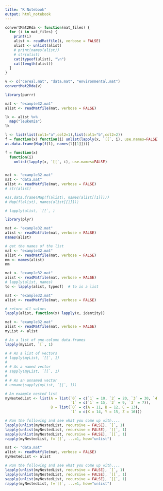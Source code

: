 ```yaml
---
title: "R Notebook"
output: html_notebook
---
```


```r
convertMat2Rda <- function(mat_files) {
  for (i in mat_files) {
    print(i)
    alist <- readMatfile(i, verbose = FALSE)
    ulist <- unlist(alist)
    # print(names(alist))
    # str(ulist)
    cat(typeof(ulist), "\n")
    cat(length(ulist))
  }
}
```


```r
v <- c("cereal.mat", "data.mat", "environmental.mat")
convertMat2Rda(v)
```

```r
library(purrr)

mat <- "example32.mat"
alist <- readMatfile(mat, verbose = FALSE)

lk <- alist %>%
  map("leukemia")
lk
```



```r
l <- list(list(col1="a",col2=1),list(col1="b",col2=2))
f = function(x) function(i) unlist(lapply(x, `[[`, i), use.names=FALSE)
as.data.frame(Map(f(l), names(l[[1]])))
```

```r
f = function(x) 
  function(i) 
    unlist(lapply(x, `[[`, i), use.names=FALSE)

  
mat <- "example32.mat"
mat <- "data.mat"
alist <- readMatfile(mat, verbose = FALSE)
# str(alist)

#as.data.frame(Map(f(alist), names(alist[[1]])))
# Map(f(alist), names(alist[[1]]))

# lapply(alist, `[[`, )

```

```r
library(plyr)

mat <- "example32.mat"
alist <- readMatfile(mat, verbose = FALSE)
names(alist)
```

```r
# get the names of the list
mat <- "example32.mat"
alist <- readMatfile(mat, verbose = FALSE)
nm <- names(alist)
nm
```



```r
mat <- "example32.mat"
alist <- readMatfile(mat, verbose = FALSE)
# lapply(alist, names)
to <- lapply(alist, typeof)  # to is a list
```

```r
mat <- "example32.mat"
alist <- readMatfile(mat, verbose = FALSE)

# return all values
lapply(alist, function(x) lapply(x, identity))
```

```r

mat <- "example32.mat"
alist <- readMatfile(mat, verbose = FALSE)
myList <- alist

# As a list of one-column data.frames
lapply(myList, `[`, 1)

# # As a list of vectors
# lapply(myList, `[[`, 1)
# 
# # As a named vector
# sapply(myList, `[[`, 1)
# 
# # As an unnamed vector
# unname(sapply(myList, `[[`, 1))
```




```r
# An example nested list
myNestedList <- list(A = list(`0` = c(`1` = 10, `2` = 20, `3` = 30, `4` = 72),
                              `1` = c(`1` = 15, `2` = 9, `3` = 7)),
                     B = list(`0` = c(A = 11, B = 12, C = 13),
                              `1` = c(X = 14, Y = 15, Z = 16)))

# Run the following and see what you come up with....
lapply(unlist(myNestedList, recursive = FALSE), `[`, 1)
lapply(unlist(myNestedList, recursive = FALSE), `[[`, 1)
sapply(unlist(myNestedList, recursive = FALSE), `[[`, 1)
rapply(myNestedList, f=`[[`, ...=1, how="unlist")
```

```r
mat <- "data.mat"
alist <- readMatfile(mat, verbose = FALSE)
myNestedList <- alist

# Run the following and see what you come up with....
lapply(unlist(myNestedList, recursive = FALSE), `[`, 1)
lapply(unlist(myNestedList, recursive = FALSE), `[[`, 1)
sapply(unlist(myNestedList, recursive = FALSE), `[[`, 1)
rapply(myNestedList, f=`[[`, ...=1, how="unlist")
```
